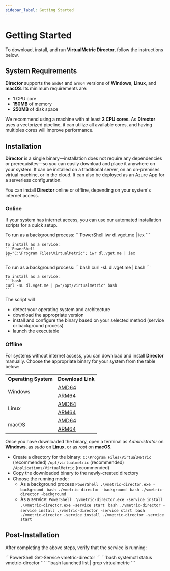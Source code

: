 ```yaml
---
sidebar_label: Getting Started
---
```


# Getting Started

To download, install, and run **VirtualMetric Director**, follow the instructions below.

## System Requirements

**Director** supports the `amd64` and `arm64` versions of **Windows**, **Linux**, and **macOS**. Its minimum requirements are:

- **1** CPU core
- **150MB** of memory
- **250MB** of disk space

We recommend using a machine with at least **2 CPU cores**. As **Director** uses a vectorized pipeline, it can utilize all available cores, and having multiples cores will improve performance.

## Installation

**Director** is a single binary&mdash;installation does not require any dependencies or prerequisites&mdash;so you can easily download and place it anywhere on your system. It can be installed on a traditional server, on an on-premises virtual machine, or in the cloud. It can also be deployed as an Azure App for a serverless configuration.

You can install **Director** online or offline, depending on your system's internet access.

### Online

If your system has internet access, you can use our automated installation scripts for a quick setup.

<Tabs>
  <TabItem value="powershell" label="PowerShell" default>  
    To run as a background process:
    ```PowerShell
    iwr dl.vget.me | iex
    ```

    To install as a service:
    ```PowerShell
    $p="C:\Program Files\VirtualMetric"; iwr dl.vget.me | iex
    ```
  </TabItem>
  <TabItem value="bash" label="Bash">  
    To run as a background process:
    ```bash
    curl -sL dl.vget.me | bash
    ```

    To install as a service:
    ```bash
    curl -sL dl.vget.me | p="/opt/virtualmetric" bash
    ```
  </TabItem>
</Tabs>

The script will

- detect your operating system and architecture
- download the appropriate version
- install and configure the binary based on your selected method (service or background process)
- launch the executable

### Offline

For systems without internet access, you can download and install **Director** manually. Choose the appropriate binary for your system from the table below:

<table>
  <tr><th>Operating System</th><th>Download Link</th></tr>
  <tr>
    <td rowspan="2">Windows</td>
    <td><a href="https://dl.vget.me/director/windows/amd64/vmetric-director.exe">AMD64</a></td>
  </tr>
  <tr><td><a href="https://dl.vget.me/director/windows/arm64/vmetric-director.exe">ARM64</a></td></tr>
  <tr>
    <td rowspan="2">Linux</td>
    <td><a href="https://dl.vget.me/director/linux/amd64/vmetric-director">AMD64</a></td>
  </tr>
  <tr><td><a href="https://dl.vget.me/director/linux/arm64/vmetric-director">ARM64</a></td></tr>
  <tr>
    <td rowspan="2">macOS</td>
    <td><a href="https://dl.vget.me/director/darwin/amd64/vmetric-director">AMD64</a></td>
  </tr>
  <tr><td><a href="https://dl.vget.me/director/darwin/arm64/vmetric-director">ARM64</a></td></tr>
</table>

Once you have downloaded the binary, open a terminal as _Administrator_ on **Windows**, as _sudo_ on **Linux**, or as _root_ on **macOS**.

* Create a directory for the binary:
    <Tabs>
      <TabItem value="windows" label="Windows" default>
        `C:\Program Files\VirtualMetric` (recommended)
      </TabItem>
      <TabItem value="linux" label="Linux">
        `/opt/virtualmetric` (recommended)
      </TabItem>
      <TabItem value="mac" label="macOS">
        `/Applications/VirtualMetric` (recommended)
      </TabItem>
    </Tabs>
* Copy the downloaded binary to the newly-created directory
* Choose the running mode:
  * As a background process
    <Tabs>
      <TabItem value="windows" label="Windows">
        ```PowerShell
        .\vmetric-director.exe -background
        ```
      </TabItem>
      <TabItem value="linux" label="Linux">
        ```bash
        ./vmetric-director -background
        ```
      </TabItem>
      <TabItem value="macos" label="macOS">
        ```bash
        ./vmetric-director -background
        ```
      </TabItem>
    </Tabs>
  * As a service:
    <Tabs>
      <TabItem value="windows" label="Windows">
        ```PowerShell
        .\vmetric-director.exe -service install
        .\vmetric-director.exe -service start
        ```
      </TabItem>
      <TabItem value="linux" label="Linux">
        ```bash
        ./vmetric-director -service install
        ./vmetric-director -service start
        ```
      </TabItem>
      <TabItem value="macos" label="macOS">
        ```bash
        ./vmetric-director -service install
        ./vmetric-director -service start
        ```
      </TabItem>
    </Tabs>

## Post-Installation

After completing the above steps, verify that the service is running:

<Tabs>
  <TabItem value="windows" label="Windows">
    ```PowerShell
    Get-Service vmetric-director
    ```
  </TabItem>
  <TabItem value="linux" label="Linux">
    ```bash
    systemctl status vmetric-director
    ```
  </TabItem>
  <TabItem value="macos" label="macOS">
    ```bash
    launchctl list | grep virtualmetric
    ```
  </TabItem>
</Tabs>

